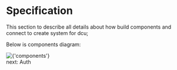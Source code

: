 # Specification

This section to describe all details about how build components and connect to create system for dcu;

Below is components diagram:

<Zoom>
  <img src={'/uml/components.png'} alt={'components'} />
</Zoom>
<nav className='flex items-center justify-end space-x-2'>
  <ArrowRight />
  <Link href='/specification/auth'>next: Auth</Link>
</nav>

